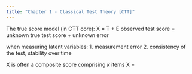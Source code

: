 ```yaml
---
title: "Chapter 1 - Classical Test Theory [CTT]"
---
```


The true score model (in CTT core):
X = T + E
observed test score = unknown true test score + unknown error

when measuring latent variables:
1. measurement error
2. consistency of the test, stability over time

X is often a composite score comprising *k* items
X = 

```r

```

